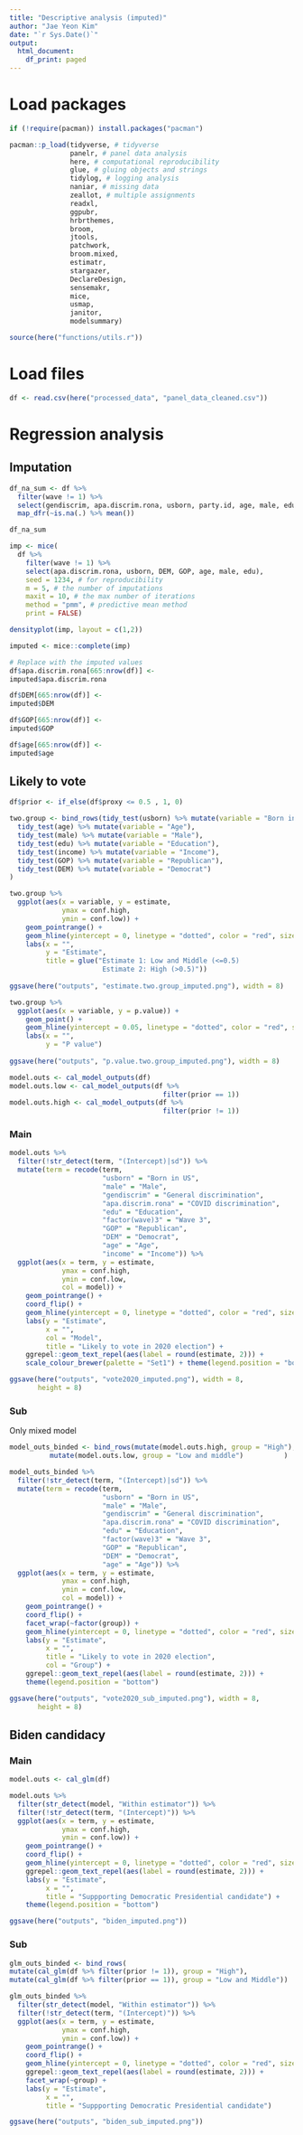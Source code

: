 ```yaml
---
title: "Descriptive analysis (imputed)"
author: "Jae Yeon Kim"
date: "`r Sys.Date()`"
output:
  html_document:
    df_print: paged
---
```


# Load packages 

```r
if (!require(pacman)) install.packages("pacman")

pacman::p_load(tidyverse, # tidyverse 
               panelr, # panel data analysis
               here, # computational reproducibility 
               glue, # gluing objects and strings 
               tidylog, # logging analysis
               naniar, # missing data 
               zeallot, # multiple assignments 
               readxl, 
               ggpubr,
               hrbrthemes, 
               broom, 
               jtools, 
               patchwork, 
               broom.mixed, 
               estimatr, 
               stargazer,
               DeclareDesign,
               sensemakr,
               mice,
               usmap,
               janitor,
               modelsummary)

source(here("functions/utils.r"))
```

# Load files 

```r
df <- read.csv(here("processed_data", "panel_data_cleaned.csv"))
```

# Regression analysis

## Imputation

```r
df_na_sum <- df %>%
  filter(wave != 1) %>%
  select(gendiscrim, apa.discrim.rona, usborn, party.id, age, male, edu, income) %>%
  map_dfr(~is.na(.) %>% mean())

df_na_sum
```

```r
imp <- mice(
  df %>%
    filter(wave != 1) %>%
    select(apa.discrim.rona, usborn, DEM, GOP, age, male, edu),
    seed = 1234, # for reproducibility
    m = 5, # the number of imputations
    maxit = 10, # the max number of iterations 
    method = "pmm", # predictive mean method
    print = FALSE)

densityplot(imp, layout = c(1,2))

imputed <- mice::complete(imp)

# Replace with the imputed values 
df$apa.discrim.rona[665:nrow(df)] <- 
imputed$apa.discrim.rona

df$DEM[665:nrow(df)] <- 
imputed$DEM

df$GOP[665:nrow(df)] <- 
imputed$GOP

df$age[665:nrow(df)] <- 
imputed$age
```

## Likely to vote 

```r
df$prior <- if_else(df$proxy <= 0.5 , 1, 0)

two.group <- bind_rows(tidy_test(usborn) %>% mutate(variable = "Born in US"),
  tidy_test(age) %>% mutate(variable = "Age"),
  tidy_test(male) %>% mutate(variable = "Male"),
  tidy_test(edu) %>% mutate(variable = "Education"),
  tidy_test(income) %>% mutate(variable = "Income"),
  tidy_test(GOP) %>% mutate(variable = "Republican"),
  tidy_test(DEM) %>% mutate(variable = "Democrat")
) 

two.group %>%
  ggplot(aes(x = variable, y = estimate, 
             ymax = conf.high,
             ymin = conf.low)) +
    geom_pointrange() +
    geom_hline(yintercept = 0, linetype = "dotted", color = "red", size = 1) +
    labs(x = "",
         y = "Estimate",
         title = glue("Estimate 1: Low and Middle (<=0.5)
                       Estimate 2: High (>0.5)"))
  
ggsave(here("outputs", "estimate.two.group_imputed.png"), width = 8)

two.group %>%
  ggplot(aes(x = variable, y = p.value)) +
    geom_point() +
    geom_hline(yintercept = 0.05, linetype = "dotted", color = "red", size = 1) +
    labs(x = "",
         y = "P value")
  
ggsave(here("outputs", "p.value.two.group_imputed.png"), width = 8)

```

```r
model.outs <- cal_model_outputs(df)
model.outs.low <- cal_model_outputs(df %>%
                                      filter(prior == 1))
model.outs.high <- cal_model_outputs(df %>%
                                      filter(prior != 1))
```

### Main 

```r
model.outs %>%
  filter(!str_detect(term, "(Intercept)|sd")) %>%
  mutate(term = recode(term, 
                       "usborn" = "Born in US",
                       "male" = "Male",
                       "gendiscrim" = "General discrimination",
                       "apa.discrim.rona" = "COVID discrimination",
                       "edu" = "Education",
                       "factor(wave)3" = "Wave 3",
                       "GOP" = "Republican",
                       "DEM" = "Democrat",
                       "age" = "Age",
                       "income" = "Income")) %>%
  ggplot(aes(x = term, y = estimate, 
             ymax = conf.high, 
             ymin = conf.low,
             col = model)) +
    geom_pointrange() +
    coord_flip() +
    geom_hline(yintercept = 0, linetype = "dotted", color = "red", size = 1)  +
    labs(y = "Estimate",
         x = "",
         col = "Model",
         title = "Likely to vote in 2020 election") +
    ggrepel::geom_text_repel(aes(label = round(estimate, 2))) +
    scale_colour_brewer(palette = "Set1") + theme(legend.position = "bottom")

ggsave(here("outputs", "vote2020_imputed.png"), width = 8, 
       height = 8)
```

### Sub

Only mixed model 

```r
model_outs_binded <- bind_rows(mutate(model.outs.high, group = "High"),
          mutate(model.outs.low, group = "Low and middle")          )

model_outs_binded %>%
  filter(!str_detect(term, "(Intercept)|sd")) %>%
  mutate(term = recode(term, 
                       "usborn" = "Born in US",
                       "male" = "Male",
                       "gendiscrim" = "General discrimination",
                       "apa.discrim.rona" = "COVID discrimination",
                       "edu" = "Education",
                       "factor(wave)3" = "Wave 3",
                       "GOP" = "Republican",
                       "DEM" = "Democrat",
                       "age" = "Age")) %>%
  ggplot(aes(x = term, y = estimate, 
             ymax = conf.high, 
             ymin = conf.low,
             col = model)) +
    geom_pointrange() +
    coord_flip() +
    facet_wrap(~factor(group)) +
    geom_hline(yintercept = 0, linetype = "dotted", color = "red", size = 1)  +
    labs(y = "Estimate",
         x = "",
         title = "Likely to vote in 2020 election",
         col = "Group") +
    ggrepel::geom_text_repel(aes(label = round(estimate, 2))) +
    theme(legend.position = "bottom")

ggsave(here("outputs", "vote2020_sub_imputed.png"), width = 8, 
       height = 8)
```

## Biden candidacy

### Main 

```r
model.outs <- cal_glm(df)
```

```r
model.outs %>%
  filter(str_detect(model, "Within estimator")) %>%
  filter(!str_detect(term, "(Intercept)")) %>%
  ggplot(aes(x = term, y = estimate, 
             ymax = conf.high, 
             ymin = conf.low)) +
    geom_pointrange() +
    coord_flip() +
    geom_hline(yintercept = 0, linetype = "dotted", color = "red", size = 1) +
    ggrepel::geom_text_repel(aes(label = round(estimate, 2))) +
    labs(y = "Estimate",
         x = "",
         title = "Suppporting Democratic Presidential candidate") +
    theme(legend.position = "bottom")

ggsave(here("outputs", "biden_imputed.png"))
```

### Sub

```r
glm_outs_binded <- bind_rows(
mutate(cal_glm(df %>% filter(prior != 1)), group = "High"), 
mutate(cal_glm(df %>% filter(prior == 1)), group = "Low and Middle"))

glm_outs_binded %>%
  filter(str_detect(model, "Within estimator")) %>%
  filter(!str_detect(term, "(Intercept)")) %>%
  ggplot(aes(x = term, y = estimate, 
             ymax = conf.high, 
             ymin = conf.low)) +
    geom_pointrange() +
    coord_flip() +
    geom_hline(yintercept = 0, linetype = "dotted", color = "red", size = 1) +
    ggrepel::geom_text_repel(aes(label = round(estimate, 2))) +
    facet_wrap(~group) +
    labs(y = "Estimate",
         x = "",
         title = "Suppporting Democratic Presidential candidate")

ggsave(here("outputs", "biden_sub_imputed.png"))
```
